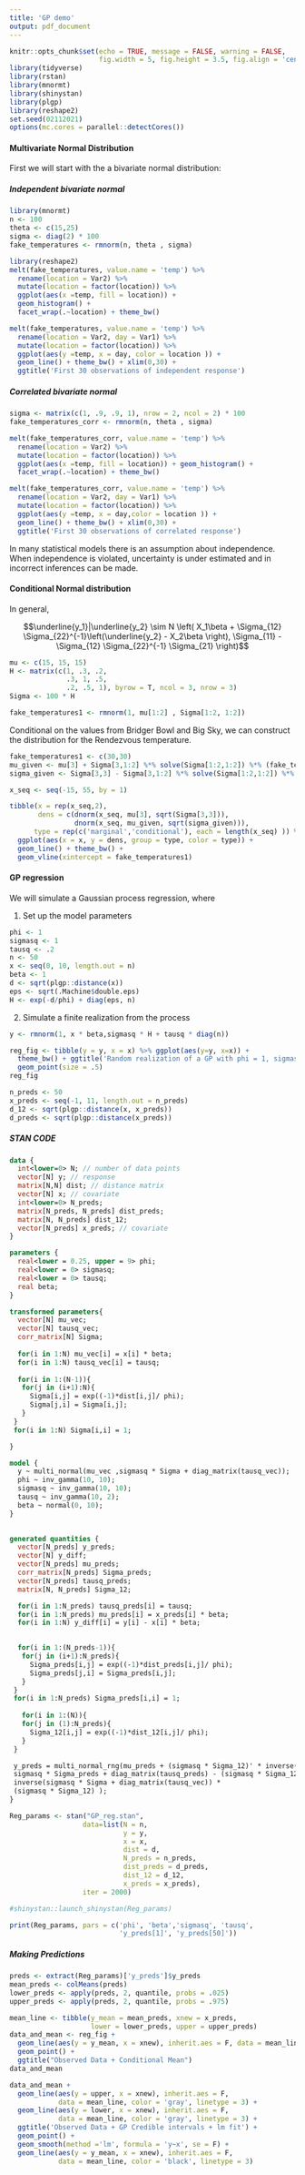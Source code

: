 ```yaml
---
title: 'GP demo'
output: pdf_document
---
```


```r
knitr::opts_chunk$set(echo = TRUE, message = FALSE, warning = FALSE,
                      fig.width = 5, fig.height = 3.5, fig.align = 'center')
library(tidyverse)
library(rstan)
library(mnormt)
library(shinystan)
library(plgp)
library(reshape2)
set.seed(02112021)
options(mc.cores = parallel::detectCores())
```


#### Multivariate Normal Distribution

First we will start with the a bivariate normal distribution:


\vfill

##### Independent bivariate normal

\vfill

```r
library(mnormt)
n <- 100
theta <- c(15,25)
sigma <- diag(2) * 100
fake_temperatures <- rmnorm(n, theta , sigma)
```


```r
library(reshape2)
melt(fake_temperatures, value.name = 'temp') %>% 
  rename(location = Var2) %>%
  mutate(location = factor(location)) %>% 
  ggplot(aes(x =temp, fill = location)) + 
  geom_histogram() +
  facet_wrap(.~location) + theme_bw() 

melt(fake_temperatures, value.name = 'temp') %>% 
  rename(location = Var2, day = Var1) %>%
  mutate(location = factor(location)) %>%
  ggplot(aes(y =temp, x = day, color = location )) + 
  geom_line() + theme_bw() + xlim(0,30) + 
  ggtitle('First 30 observations of independent response')

```

##### Correlated bivariate normal

\vfill

```r
sigma <- matrix(c(1, .9, .9, 1), nrow = 2, ncol = 2) * 100
fake_temperatures_corr <- rmnorm(n, theta , sigma)
```


```r
melt(fake_temperatures_corr, value.name = 'temp') %>% 
  rename(location = Var2) %>%
  mutate(location = factor(location)) %>% 
  ggplot(aes(x =temp, fill = location)) + geom_histogram() +
  facet_wrap(.~location) + theme_bw()

melt(fake_temperatures_corr, value.name = 'temp') %>% 
  rename(location = Var2, day = Var1) %>%
  mutate(location = factor(location)) %>%
  ggplot(aes(y =temp, x = day,color = location )) + 
  geom_line() + theme_bw() + xlim(0,30) +
  ggtitle('First 30 observations of correlated response')

```


In many statistical models there is an assumption about independence. When independence is violated, uncertainty is under estimated and in incorrect inferences can be made.

\vfill


#### Conditional Normal distribution

In general,

$$\underline{y_1}|\underline{y_2} \sim N \left( X_1\beta + \Sigma_{12} \Sigma_{22}^{-1}\left(\underline{y_2} - X_2\beta \right), \Sigma_{11} - \Sigma_{12} \Sigma_{22}^{-1} \Sigma_{21} \right)$$

\vfill
\vfill
\vfill
\vfill

```r
mu <- c(15, 15, 15)
H <- matrix(c(1, .3, .2,
              .3, 1, .5,
              .2, .5, 1), byrow = T, ncol = 3, nrow = 3)
Sigma <- 100 * H

fake_temperatures1 <- rmnorm(1, mu[1:2] , Sigma[1:2, 1:2])

```

Conditional on the values from Bridger Bowl and Big Sky, we can construct the distribution for the Rendezvous temperature. 
```r
fake_temperatures1 <- c(30,30)
mu_given <- mu[3] + Sigma[3,1:2] %*% solve(Sigma[1:2,1:2]) %*% (fake_temperatures1 - mu[1:2])
sigma_given <- Sigma[3,3] - Sigma[3,1:2] %*% solve(Sigma[1:2,1:2]) %*% Sigma[1:2, 3]

x_seq <- seq(-15, 55, by = 1)

tibble(x = rep(x_seq,2), 
       dens = c(dnorm(x_seq, mu[3], sqrt(Sigma[3,3])), 
                dnorm(x_seq, mu_given, sqrt(sigma_given))),
      type = rep(c('marginal','conditional'), each = length(x_seq) )) %>% 
  ggplot(aes(x = x, y = dens, group = type, color = type)) +
  geom_line() + theme_bw() + 
  geom_vline(xintercept = fake_temperatures1)
```


\newpage

#### GP regression

We will simulate a Gaussian process regression, where

\vfill

\vfill

\vfill

1. Set up the model parameters
```r
phi <- 1
sigmasq <- 1
tausq <- .2
n <- 50
x <- seq(0, 10, length.out = n)
beta <- 1
d <- sqrt(plgp::distance(x))
eps <- sqrt(.Machine$double.eps) 
H <- exp(-d/phi) + diag(eps, n) 
```

2. Simulate a finite realization from the process
```r
y <- rmnorm(1, x * beta,sigmasq * H + tausq * diag(n))
```

```r
reg_fig <- tibble(y = y, x = x) %>% ggplot(aes(y=y, x=x)) +
  theme_bw() + ggtitle('Random realization of a GP with phi = 1, sigmasq = 1, tausq = .2') +
  geom_point(size = .5)
reg_fig
```

```r
n_preds <- 50
x_preds <- seq(-1, 11, length.out = n_preds)
d_12 <- sqrt(plgp::distance(x, x_preds))
d_preds <- sqrt(plgp::distance(x_preds))
```



##### STAN CODE 

```stan
data {
  int<lower=0> N; // number of data points
  vector[N] y; // response
  matrix[N,N] dist; // distance matrix
  vector[N] x; // covariate
  int<lower=0> N_preds;
  matrix[N_preds, N_preds] dist_preds;
  matrix[N, N_preds] dist_12; 
  vector[N_preds] x_preds; // covariate
}

parameters {
  real<lower = 0.25, upper = 9> phi;
  real<lower = 0> sigmasq;
  real<lower = 0> tausq;
  real beta;
}

transformed parameters{
  vector[N] mu_vec;
  vector[N] tausq_vec;
  corr_matrix[N] Sigma;
  
  for(i in 1:N) mu_vec[i] = x[i] * beta;
  for(i in 1:N) tausq_vec[i] = tausq;
  
  for(i in 1:(N-1)){
   for(j in (i+1):N){
     Sigma[i,j] = exp((-1)*dist[i,j]/ phi);
     Sigma[j,i] = Sigma[i,j];
   }
 }
 for(i in 1:N) Sigma[i,i] = 1;

}

model {
  y ~ multi_normal(mu_vec ,sigmasq * Sigma + diag_matrix(tausq_vec));
  phi ~ inv_gamma(10, 10);
  sigmasq ~ inv_gamma(10, 10);
  tausq ~ inv_gamma(10, 2);
  beta ~ normal(0, 10);
}
 

generated quantities {
  vector[N_preds] y_preds;
  vector[N] y_diff;
  vector[N_preds] mu_preds;
  corr_matrix[N_preds] Sigma_preds;
  vector[N_preds] tausq_preds;
  matrix[N, N_preds] Sigma_12;

  for(i in 1:N_preds) tausq_preds[i] = tausq;
  for(i in 1:N_preds) mu_preds[i] = x_preds[i] * beta;
  for(i in 1:N) y_diff[i] = y[i] - x[i] * beta;
  

  for(i in 1:(N_preds-1)){
   for(j in (i+1):N_preds){
     Sigma_preds[i,j] = exp((-1)*dist_preds[i,j]/ phi);
     Sigma_preds[j,i] = Sigma_preds[i,j];
   }
 }
 for(i in 1:N_preds) Sigma_preds[i,i] = 1;
 
   for(i in 1:(N)){
   for(j in (1):N_preds){
     Sigma_12[i,j] = exp((-1)*dist_12[i,j]/ phi);
   }
 }

 y_preds = multi_normal_rng(mu_preds + (sigmasq * Sigma_12)' * inverse(sigmasq * Sigma) * (y_diff), 
 sigmasq * Sigma_preds + diag_matrix(tausq_preds) - (sigmasq * Sigma_12)' * 
 inverse(sigmasq * Sigma + diag_matrix(tausq_vec)) * 
 (sigmasq * Sigma_12) );
}

```


```r

Reg_params <- stan("GP_reg.stan", 
                  data=list(N = n, 
                            y = y,
                            x = x,
                            dist = d,
                            N_preds = n_preds,
                            dist_preds = d_preds,
                            dist_12 = d_12,
                            x_preds = x_preds),
                  iter = 2000)

#shinystan::launch_shinystan(Reg_params)

```

```r
print(Reg_params, pars = c('phi', 'beta','sigmasq', 'tausq',
                           'y_preds[1]', 'y_preds[50]'))
```


##### Making Predictions
\vfill

```r
preds <- extract(Reg_params)['y_preds']$y_preds
mean_preds <- colMeans(preds)
lower_preds <- apply(preds, 2, quantile, probs = .025)
upper_preds <- apply(preds, 2, quantile, probs = .975)

mean_line <- tibble(y_mean = mean_preds, xnew = x_preds,
                    lower = lower_preds, upper = upper_preds)
data_and_mean <- reg_fig + 
  geom_line(aes(y = y_mean, x = xnew), inherit.aes = F, data = mean_line, color = 'gray') + 
  geom_point() + 
  ggtitle("Observed Data + Conditional Mean")
data_and_mean
```

```r
data_and_mean + 
  geom_line(aes(y = upper, x = xnew), inherit.aes = F,
            data = mean_line, color = 'gray', linetype = 3) +
  geom_line(aes(y = lower, x = xnew), inherit.aes = F,
            data = mean_line, color = 'gray', linetype = 3) +
  ggtitle('Observed Data + GP Credible intervals + lm fit') +
  geom_point() + 
  geom_smooth(method ='lm', formula = 'y~x', se = F) + 
  geom_line(aes(y = y_mean, x = xnew), inherit.aes = F, 
            data = mean_line, color = 'black', linetype = 3)
```
